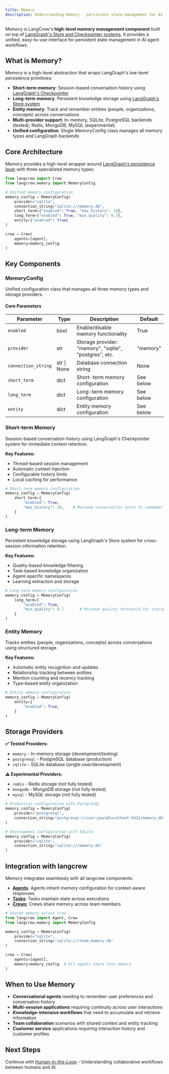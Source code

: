 ```yaml
---
title: Memory
description: Understanding Memory - persistent state management for AI workflows
---
```


Memory is LangCrew's **high-level memory management component** built on top of [LangGraph's Store and Checkpointer systems](https://langchain-ai.github.io/langgraph/concepts/persistence/). It provides a unified, easy-to-use interface for persistent state management in AI agent workflows.

## What is Memory?

Memory is a high-level abstraction that wraps LangGraph's low-level persistence primitives:

- **Short-term memory**: Session-based conversation history using [LangGraph's Checkpointer](https://langchain-ai.github.io/langgraph/concepts/persistence/#checkpoints)
- **Long-term memory**: Persistent knowledge storage using [LangGraph's Store system](https://langchain-ai.github.io/langgraph/concepts/persistence/#store)
- **Entity memory**: Track and remember entities (people, organizations, concepts) across conversations
- **Multi-provider support**: In-memory, SQLite, PostgreSQL backends (tested); Redis, MongoDB, MySQL (experimental)
- **Unified configuration**: Single MemoryConfig class manages all memory types and LangGraph backends

## Core Architecture

Memory provides a high-level wrapper around [LangGraph's persistence layer](https://langchain-ai.github.io/langgraph/concepts/persistence/) with three specialized memory types:

```python
from langcrew import Crew
from langcrew.memory import MemoryConfig

# Unified memory configuration
memory_config = MemoryConfig(
    provider="sqlite",
    connection_string="sqlite:///memory.db",
    short_term={"enabled": True, "max_history": 20},
    long_term={"enabled": True, "min_quality": 0.7},
    entity={"enabled": True}
)

crew = Crew(
    agents=[agent],
    memory=memory_config
)
```

## Key Components

### MemoryConfig

Unified configuration class that manages all three memory types and storage providers.

#### Core Parameters

| Parameter           | Type        | Description                                            | Default   |
| ------------------- | ----------- | ------------------------------------------------------ | --------- |
| `enabled`           | bool        | Enable/disable memory functionality                    | True      |
| `provider`          | str         | Storage provider: "memory", "sqlite", "postgres", etc. | "memory"  |
| `connection_string` | str \| None | Database connection string                             | None      |
| `short_term`        | dict        | Short-term memory configuration                        | See below |
| `long_term`         | dict        | Long-term memory configuration                         | See below |
| `entity`            | dict        | Entity memory configuration                            | See below |

### Short-term Memory

Session-based conversation history using LangGraph's Checkpointer system for immediate context retention.

**Key Features:**

- Thread-based session management
- Automatic context injection
- Configurable history limits
- Local caching for performance

```python
# Short-term memory configuration
memory_config = MemoryConfig(
    short_term={
        "enabled": True,
        "max_history": 20,    # Maximum conversation turns to remember
    }
)
```

### Long-term Memory

Persistent knowledge storage using LangGraph's Store system for cross-session information retention.

**Key Features:**

- Quality-based knowledge filtering
- Task-based knowledge organization
- Agent-specific namespaces
- Learning extraction and storage

```python
# Long-term memory configuration
memory_config = MemoryConfig(
    long_term={
        "enabled": True,
        "min_quality": 0.7       # Minimum quality threshold for storage
    }
)
```

### Entity Memory

Tracks entities (people, organizations, concepts) across conversations using structured storage.

**Key Features:**

- Automatic entity recognition and updates
- Relationship tracking between entities
- Mention counting and recency tracking
- Type-based entity organization

```python
# Entity memory configuration
memory_config = MemoryConfig(
    entity={
        "enabled": True,
    }
)
```

## Storage Providers

**✅ Tested Providers:**

- `memory` - In-memory storage (development/testing)
- `postgresql` - PostgreSQL database (production)
- `sqlite` - SQLite database (single-user/development)

**⚠️ Experimental Providers:**

- `redis` - Redis storage (not fully tested)
- `mongodb` - MongoDB storage (not fully tested)
- `mysql` - MySQL storage (not fully tested)

```python
# Production configuration with PostgreSQL
memory_config = MemoryConfig(
    provider="postgresql",
    connection_string="postgresql://user:pass@localhost:5432/memory_db"
)

# Development configuration with SQLite
memory_config = MemoryConfig(
    provider="sqlite",
    connection_string="sqlite:///memory.db"
)
```

## Integration with langcrew

Memory integrates seamlessly with all langcrew components:

- **[Agents](/concepts/agents)**: Agents inherit memory configuration for context-aware responses
- **[Tasks](/concepts/tasks)**: Tasks maintain state across executions  
- **[Crews](/concepts/crews)**: Crews share memory across team members

```python
# Shared memory across crew
from langcrew import Agent, Crew
from langcrew.memory import MemoryConfig

memory_config = MemoryConfig(
    provider="sqlite",
    connection_string="sqlite:///team_memory.db"
)

crew = Crew(
    agents=[agent],
    memory=memory_config  # All agents share this memory
)
```

## When to Use Memory

- **Conversational agents** needing to remember user preferences and conversation history
- **Multi-session applications** requiring continuity across user interactions
- **Knowledge-intensive workflows** that need to accumulate and retrieve information
- **Team collaboration** scenarios with shared context and entity tracking
- **Customer service** applications requiring interaction history and customer profiles

## Next Steps

Continue with [Human-in-the-Loop](/concepts/hitl) - Understanding collaborative workflows between humans and AI.
